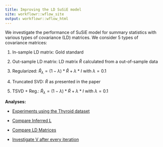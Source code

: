 ```yaml
---
title: Improving the LD SuSiE model
site: workflowr::wflow_site
output: workflowr::wflow_html
---
```


We investigate the performance of SuSiE model for summary statistics with various types of covariance (LD) matrices. We consider 5 types of covariance matrices:

1. In-sample LD matrix: Gold standard

2. Out-sample LD matrix: LD matrix $\widehat{R}$ calculated from a out-of-sample data

3. Regularized: $\widehat{R}_{\lambda} = (1-\lambda) * \widehat{R} + \lambda * I$ with $\lambda = 0.1$

4. Truncated SVD: $\tilde{R}$ as presented in the paper
5. TSVD + Reg.: $\tilde{R}_{\lambda} = (1-\lambda) * \tilde{R} + \lambda * I$ with $\lambda = 0.1$


**Analyses:**

+ [Experiments using the Thyroid dataset](Improved_LD_SuSiE_Thyroid_data.html)

+ [Compare Inferred L](Compare_infer_L.html)

+ [Compare LD Matrices](Compare_LD_Mat.html)

+ [Investigate V after every iteration](V_xy_iter_investigate.html)

